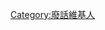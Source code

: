 {{Userbox
  |border-c=#696969
  |border-s=1
  |id=<span style="font-family:Arial">Nonsense</span>
  |id-c=#696969
  |id-fc=white
  |id-s=13
  |info=這個用戶以'''[[廢話|<span style="color: Black">廢話</span>]]'''溝通。
  |info-c=#d1d1d1
  |info-fc=black
  |info-s=9
}}
[[Category:廢話維基人]]